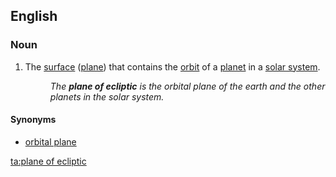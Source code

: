 ==English==

===Noun===
{{en-noun|head=[[plane]] of [[ecliptic]]|planes of ecliptic}}

# {{context|astronomy}} The [[surface]] ([[plane]]) that contains the [[orbit]] of a [[planet]] in a [[solar system]].
#: ''The '''plane of ecliptic''' is the orbital plane of the earth and the other planets in the solar system.''

====Synonyms====
*[[orbital plane]]

[[ta:plane of ecliptic]]
